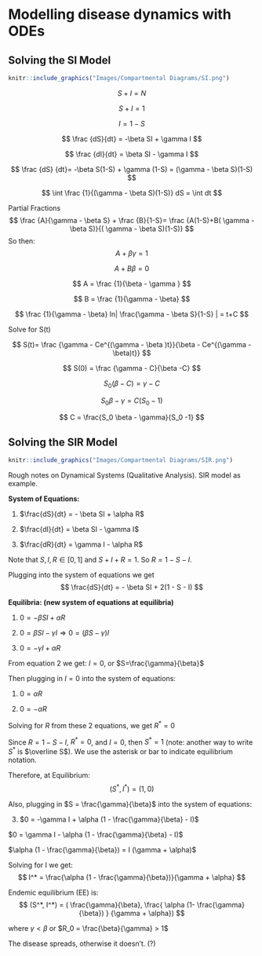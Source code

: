 # Modelling disease dynamics with ODEs


## Solving the SI Model {#sec:SI_model}

```r
knitr::include_graphics("Images/Compartmental Diagrams/SI.png")

```

$$
S+I=N
$$

$$
S+I=1
$$ 

$$
I=1-S
$$

$$
\frac {dS}{dt} = -\beta SI + \gamma I
$$

$$
\frac {dI}{dt} = \beta SI - \gamma I
$$

$$
\frac {dS} {dt}= -\beta S(1-S) + \gamma (1-S) = (\gamma - \beta S)(1-S)
$$

$$
\int \frac {1}{(\gamma - \beta S)(1-S)} dS = \int dt
$$

Partial Fractions 
$$
\frac {A}{\gamma - \beta S} + \frac {B}{1-S}= \frac {A(1-S)+B( \gamma - \beta S)}{( \gamma - \beta S)(1-S)}
$$ 
So then: 
$$
A + \beta \gamma = 1
$$

$$
A + B \beta =0
$$

$$
A = \frac {1}{\beta - \gamma }
$$

$$
B = \frac {1}{\gamma - \beta}
$$

$$
\frac {1}{\gamma - \beta} ln| \frac{\gamma - \beta S}{1-S} | = t+C
$$

Solve for S(t)

$$
S(t)= \frac {\gamma - Ce^{(\gamma - \beta )t}}{\beta - Ce^{(\gamma - \beta)t}}
$$

$$
S(0) = \frac {\gamma - C}{\beta -C}
$$

$$
S_0(\beta - C) = \gamma -C
$$

$$
S_0 \beta - \gamma = C(S_0 -1)
$$

$$
C = \frac{S_0 \beta - \gamma}{S_0 -1}
$$


## Solving the SIR Model

```r
knitr::include_graphics("Images/Compartmental Diagrams/SIR.png")
```

Rough notes on Dynamical Systems (Qualitative Analysis). SIR model as example. 

**System of Equations:**

1. $\frac{dS}{dt} = - \beta SI + \alpha R$

2. $\frac{dI}{dt} = \beta SI - \gamma I$

3. $\frac{dR}{dt} = \gamma I - \alpha R$

Note that $S,I,R \in [0,1]$ and $S + I + R = 1$. So $R = 1 - S - I$. 

Plugging into the system of equations we get 
$$
\frac{dS}{dt} = - \beta SI + 2(1 - S - I)
$$

**Equilibria: (new system of equations at equilibria)**

1. $0 = -\beta SI + \alpha R$

2. $0 = \beta SI - \gamma I \Rightarrow 0 = (\beta S - \gamma) I$

3. $0 = -\gamma I + \alpha R$

From equation 2 we get: $I = 0$, or $S=\frac{\gamma}{\beta}$

Then plugging in $I = 0$ into the system of equations: 

1. $0 = \alpha R$

3. $0 = -\alpha R$

Solving for $R$ from these 2 equations, we get $R^* = 0$

Since $R = 1 - S - I$, $R^* = 0$, and $I = 0$, then $S^* = 1$ (note: another way to write $S^*$ is $\overline S$). We use the asterisk or bar to indicate equilibrium notation. 

Therefore, at Equilibrium: 
$$
(S^*, I^*) = (1, 0)
$$

Also, plugging in $S = \frac{\gamma}{\beta}$ into the system of equations: 

3. $0 = -\gamma I + \alpha (1 - \frac{\gamma}{\beta} - I)$

$0 = \gamma I - \alpha (1 - \frac{\gamma}{\beta} - I)$

$\alpha (1 - \frac{\gamma}{\beta}) = I (\gamma + \alpha)$

Solving for I we get: 
$$ 
I^* =  \frac{\alpha (1 - \frac{\gamma}{\beta})}{\gamma + \alpha} 
$$

Endemic equilibrium (EE) is: 
$$
(S^*, I^*) = ( \frac{\gamma}{\beta}, \frac{ \alpha (1- \frac{\gamma}{\beta}) } {\gamma + \alpha})
$$

where $\gamma < \beta$ or $R_0 = \frac{\beta}{\gamma} > 1$

The disease spreads, otherwise it doesn’t. (?)